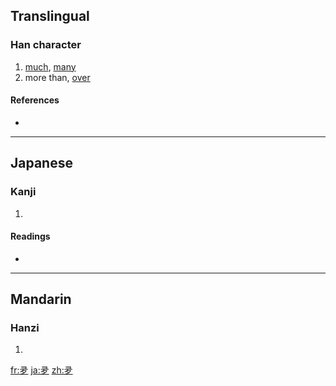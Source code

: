 {{also|多}}
==Translingual==

===Han character===
{{Han char|rn=36|rad=夕|as=03|sn=6|four=|canj=弓一一弓 (NMMN)}}

# [[much]], [[many]]
# more than, [[over]]

====References====
* {{Han ref|kx=0246.151|dkj=05759|dj=0490.030|hdz=20863.010|uh=591B|ud=22811}}

----

==Japanese==

===Kanji===
{{ja-kanji|grade=|rs=夕03}}

# {{defn|Japanese|sort=夕03}}

====Readings====
* {{ja-readings|on=[[た]] (ta)|kun=[[おおし]] (ooshi), [[まさる]] (masaru), [[まさに]] (masani)}}

----

==Mandarin==

===Hanzi===
{{cmn-hanzi|pin=[[duō]] ([[duo1]])|wg=to<sup>1</sup>}}

# {{defn|Mandarin|sort=夕03}}

[[fr:夛]]
[[ja:夛]]
[[zh:夛]]